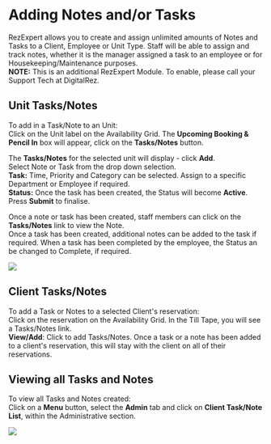 # Adding Notes and/or Tasks

RezExpert allows you to create and assign unlimited amounts of Notes and Tasks to a Client, Employee or Unit Type. Staff will be able to assign and track notes, whether it is the manager assigned a task to an employee or for Housekeeping/Maintenance purposes.\
**NOTE:** This is an additional RezExpert Module. To enable, please call your Support Tech at DigitalRez.

## **Unit Tasks/Notes**

To add in a Task/Note to an Unit:\
Click on the Unit label on the Availability Grid. The **Upcoming Booking & Pencil In** box will appear, click on the **Tasks/Notes** button.

The **Tasks/Notes** for the selected unit will display - click **Add**.\
Select Note or Task from the drop down selection.\
**Task:** Time, Priority and Category can be selected. Assign to a specific Department or Employee if required.\
**Status:** Once the task has been created, the Status will become **Active**.\
Press **Submit** to finalise.

Once a note or task has been created, staff members can click on the **Tasks/Notes** link to view the Note.\
Once a task has been created, additional notes can be added to the task if required. When a task has been completed by the employee, the Status an be changed to Complete, if required.

![](https://holocron.so/uploads/a4afa727-notesand-tasksunit.png)

## **Client Tasks/Notes**

To add a Task or Notes to a selected Client's reservation:\
Click on the reservation on the Availability Grid. In the Till Tape, you will see a Tasks/Notes link.\
**View/Add**: Click to add Tasks/Notes. Once a task or a note has been added to a client's reservation, this will stay with the client on all of their reservations.

## **Viewing all Tasks and Notes**

To view all Tasks and Notes created:\
Click on a **Menu** button, select the **Admin** tab and click on **Client Task/Note List**, within the Administrative section.

![](https://holocron.so/uploads/b47559d2-image2021-11-26-15-0-22.png)


